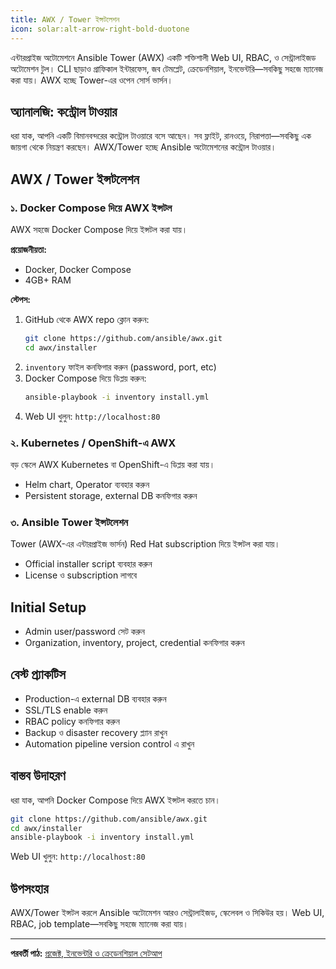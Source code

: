 ```yaml
---
title: AWX / Tower ইন্সটলেশন
icon: solar:alt-arrow-right-bold-duotone
---
```


এন্টারপ্রাইজ অটোমেশনে Ansible Tower (AWX) একটি শক্তিশালী Web UI, RBAC, ও সেন্ট্রালাইজড অটোমেশন টুল। CLI ছাড়াও গ্রাফিকাল ইন্টারফেস, জব টেমপ্লেট, ক্রেডেনশিয়াল, ইনভেন্টরি—সবকিছু সহজে ম্যানেজ করা যায়। AWX হচ্ছে Tower-এর ওপেন সোর্স ভার্সন।

## অ্যানালজি: কন্ট্রোল টাওয়ার

ধরা যাক, আপনি একটি বিমানবন্দরের কন্ট্রোল টাওয়ারে বসে আছেন। সব ফ্লাইট, রানওয়ে, নিরাপত্তা—সবকিছু এক জায়গা থেকে নিয়ন্ত্রণ করছেন। AWX/Tower হচ্ছে Ansible অটোমেশনের কন্ট্রোল টাওয়ার।

## AWX / Tower ইন্সটলেশন

### ১. Docker Compose দিয়ে AWX ইন্সটল

AWX সহজে Docker Compose দিয়ে ইন্সটল করা যায়।

**প্রয়োজনীয়তা:**
- Docker, Docker Compose
- 4GB+ RAM

**স্টেপস:**
1. GitHub থেকে AWX repo ক্লোন করুন:
   ```bash
   git clone https://github.com/ansible/awx.git
   cd awx/installer
   ```
2. `inventory` ফাইল কনফিগার করুন (password, port, etc)
3. Docker Compose দিয়ে ডিপ্লয় করুন:
   ```bash
   ansible-playbook -i inventory install.yml
   ```
4. Web UI খুলুন: `http://localhost:80`

### ২. Kubernetes / OpenShift-এ AWX

বড় স্কেলে AWX Kubernetes বা OpenShift-এ ডিপ্লয় করা যায়।
- Helm chart, Operator ব্যবহার করুন
- Persistent storage, external DB কনফিগার করুন

### ৩. Ansible Tower ইন্সটলেশন

Tower (AWX-এর এন্টারপ্রাইজ ভার্সন) Red Hat subscription দিয়ে ইন্সটল করা যায়।
- Official installer script ব্যবহার করুন
- License ও subscription লাগবে

## Initial Setup

- Admin user/password সেট করুন
- Organization, inventory, project, credential কনফিগার করুন

## বেস্ট প্র্যাকটিস

- Production-এ external DB ব্যবহার করুন
- SSL/TLS enable করুন
- RBAC policy কনফিগার করুন
- Backup ও disaster recovery প্ল্যান রাখুন
- Automation pipeline version control এ রাখুন

## বাস্তব উদাহরণ

ধরা যাক, আপনি Docker Compose দিয়ে AWX ইন্সটল করতে চান।

```bash
git clone https://github.com/ansible/awx.git
cd awx/installer
ansible-playbook -i inventory install.yml
```

Web UI খুলুন: `http://localhost:80`

## উপসংহার

AWX/Tower ইন্সটল করলে Ansible অটোমেশন আরও সেন্ট্রালাইজড, স্কেলেবল ও সিকিউর হয়। Web UI, RBAC, job template—সবকিছু সহজে ম্যানেজ করা যায়।

---

**পরবর্তী পাঠ:** [প্রজেক্ট, ইনভেন্টরি ও ক্রেডেনশিয়াল সেটআপ](/ansible/awx-setup)
